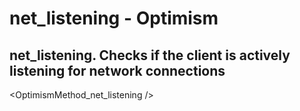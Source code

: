 # net_listening  - Optimism

## net_listening. Checks if the client is actively listening for network connections


<OptimismMethod_net_listening />
